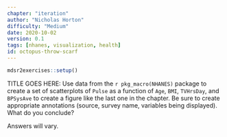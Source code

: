 ```yaml
---
chapter: "iteration"
author: "Nicholas Horton"
difficulty: "Medium"
date: 2020-10-02 
version: 0.1
tags: [nhanes, visualization, health]
id: octopus-throw-scarf
---
```


```r
mdsr2exercises::setup()
```

TITLE GOES HERE: Use data from the `r pkg_macro(NHANES)` package to create a set of scatterplots of `Pulse` as a function of `Age`, `BMI`, `TVHrsDay`, and `BPSysAve` to create a figure like the last one in the chapter.
Be sure to create appropriate annotations (source, survey name, variables being displayed).
What do you conclude?

 <!--begin-answer-->

Answers will vary.

 <!--end-answer-->
